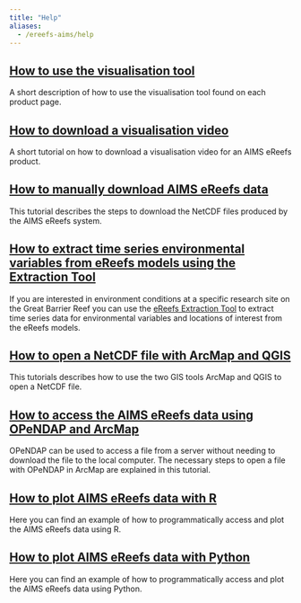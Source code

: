 ```yaml
---
title: "Help"
aliases:
  - /ereefs-aims/help
---
```


## [How to use the visualisation tool](./how-to-use-the-visualisation-tool/index.qmd)

A short description of how to use the visualisation tool found on each product page.

## [How to download a visualisation video](./how-to-download-video/index.qmd)

A short tutorial on how to download a visualisation video for an AIMS eReefs product.

## [How to manually download AIMS eReefs data](./how-to-manually-download-aims-ereefs-data/index.qmd)

This tutorial describes the steps to download the NetCDF files produced by the AIMS eReefs system.
    
## [How to extract time series environmental variables from eReefs models using the Extraction Tool](./how-to-extract-data-using-the-extraction-tool/index.qmd)

If you are interested in environment conditions at a specific research site on the Great Barrier Reef you can use the [eReefs Extraction Tool](https://extraction.ereefs.aims.gov.au/?_gl=1*g1xjkd*_ga*OTM5OTM3MTMzLjE2NjczNTcwNzg.*_ga_6SSTNBNHXG*MTY5MjE1MDkyOS4zNy4xLjE2OTIxNTM2ODEuMC4wLjA.) to extract time series data for environmental variables and locations of interest from the eReefs models.
    
## [How to open a NetCDF file with ArcMap and QGIS](./how-to-open-a-NetCDF-file-with-ArcMap-and-QGIS/index.qmd)

This tutorials describes how to use the two GIS tools ArcMap and QGIS to open a NetCDF file.
    
## [How to access the AIMS eReefs data using OPeNDAP and ArcMap](how-to-access-the-aims-ereefs-data-using-opendap-and-arcmap/index.qmd)

OPeNDAP can be used to access a file from a server without needing to download the file to the local computer. The necessary steps to open a file with OPeNDAP in ArcMap are explained in this tutorial.

## [How to plot AIMS eReefs data with R](how-to-plot-aims-ereefs-data-with-r/index.qmd)

Here you can find an example of how to programmatically access and plot the AIMS eReefs data using R.

## [How to plot AIMS eReefs data with Python](how-to-plot-aims-ereefs-data-with-python/index.qmd)
    
Here you can find an example of how to programmatically access and plot the AIMS eReefs data using Python.
